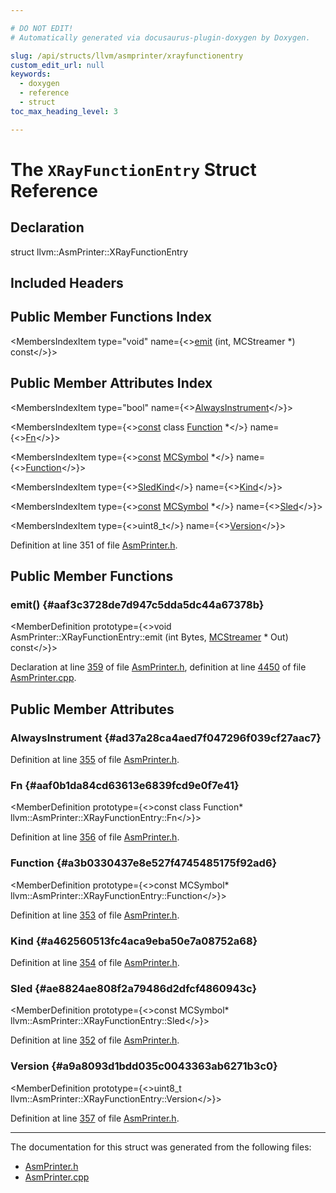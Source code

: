 ```yaml
---

# DO NOT EDIT!
# Automatically generated via docusaurus-plugin-doxygen by Doxygen.

slug: /api/structs/llvm/asmprinter/xrayfunctionentry
custom_edit_url: null
keywords:
  - doxygen
  - reference
  - struct
toc_max_heading_level: 3

---
```





# The `XRayFunctionEntry` Struct Reference

<DoxygenPage pluginConfig={pluginConfig}>



## Declaration

<CodeBlock>struct llvm::AsmPrinter::XRayFunctionEntry</CodeBlock>

## Included Headers

<IncludesList>
<IncludesListItem
  filePath="llvm/CodeGen/AsmPrinter.h"
  permalink="/docs/api/files/include/include/llvm/include/llvm/codegen/asmprinter-h"
  isLocal="true" />
</IncludesList>

## Public Member Functions Index

<MembersIndex>

<MembersIndexItem
  type="void"
  name={<><a href="#aaf3c3728de7d947c5dda5dc44a67378b">emit</a> (int, MCStreamer &#42;) const</>}>
</MembersIndexItem>

</MembersIndex>

## Public Member Attributes Index

<MembersIndex>

<MembersIndexItem
  type="bool"
  name={<><a href="#ad37a28ca4aed7f047296f039cf27aac7">AlwaysInstrument</a></>}>
</MembersIndexItem>

<MembersIndexItem
  type={<><a href="/docs/api/files/lib/lib/target/lib/target/aarch64/aarch64promoteconstant-cpp/#a90f8350fecae261c25be85d38b451bff">const</a> class <a href="/docs/api/classes/llvm/function">Function</a> &#42;</>}
  name={<><a href="#aaf0b1da84cd63613e6839fcd9e0f7e41">Fn</a></>}>
</MembersIndexItem>

<MembersIndexItem
  type={<><a href="/docs/api/files/lib/lib/target/lib/target/aarch64/aarch64promoteconstant-cpp/#a90f8350fecae261c25be85d38b451bff">const</a> <a href="/docs/api/classes/llvm/mcsymbol">MCSymbol</a> &#42;</>}
  name={<><a href="#a3b0330437e8e527f4745485175f92ad6">Function</a></>}>
</MembersIndexItem>

<MembersIndexItem
  type={<><a href="/docs/api/classes/llvm/asmprinter/#ac40b688a96b903167e07f7555c2a1e11">SledKind</a></>}
  name={<><a href="#a462560513fc4aca9eba50e7a08752a68">Kind</a></>}>
</MembersIndexItem>

<MembersIndexItem
  type={<><a href="/docs/api/files/lib/lib/target/lib/target/aarch64/aarch64promoteconstant-cpp/#a90f8350fecae261c25be85d38b451bff">const</a> <a href="/docs/api/classes/llvm/mcsymbol">MCSymbol</a> &#42;</>}
  name={<><a href="#ae8824ae808f2a79486d2dfcf4860943c">Sled</a></>}>
</MembersIndexItem>

<MembersIndexItem
  type={<>uint8&#95;t</>}
  name={<><a href="#a9a8093d1bdd035c0043363ab6271b3c0">Version</a></>}>
</MembersIndexItem>

</MembersIndex>


Definition at line 351 of file <a href="/docs/api/files/include/include/llvm/include/llvm/codegen/asmprinter-h">AsmPrinter.h</a>.

<SectionDefinition>

## Public Member Functions

### emit() {#aaf3c3728de7d947c5dda5dc44a67378b}

<MemberDefinition
  prototype={<>void AsmPrinter::XRayFunctionEntry::emit (int Bytes, <a href="/docs/api/classes/llvm/mcstreamer">MCStreamer</a> &#42; Out) const</>}>

Declaration at line <a href="/docs/api/files/include/include/llvm/include/llvm/codegen/asmprinter-h/#l00359">359</a> of file <a href="/docs/api/files/include/include/llvm/include/llvm/codegen/asmprinter-h">AsmPrinter.h</a>, definition at line <a href="/docs/api/files/lib/lib/codegen/lib/codegen/asmprinter/asmprinter-cpp/#l04450">4450</a> of file <a href="/docs/api/files/lib/lib/codegen/lib/codegen/asmprinter/asmprinter-cpp">AsmPrinter.cpp</a>.
</MemberDefinition>

</SectionDefinition>

<SectionDefinition>

## Public Member Attributes

### AlwaysInstrument {#ad37a28ca4aed7f047296f039cf27aac7}

<MemberDefinition
  prototype="bool llvm::AsmPrinter::XRayFunctionEntry::AlwaysInstrument">

Definition at line <a href="/docs/api/files/include/include/llvm/include/llvm/codegen/asmprinter-h/#l00355">355</a> of file <a href="/docs/api/files/include/include/llvm/include/llvm/codegen/asmprinter-h">AsmPrinter.h</a>.
</MemberDefinition>

### Fn {#aaf0b1da84cd63613e6839fcd9e0f7e41}

<MemberDefinition
  prototype={<>const class Function&#42; llvm::AsmPrinter::XRayFunctionEntry::Fn</>}>

Definition at line <a href="/docs/api/files/include/include/llvm/include/llvm/codegen/asmprinter-h/#l00356">356</a> of file <a href="/docs/api/files/include/include/llvm/include/llvm/codegen/asmprinter-h">AsmPrinter.h</a>.
</MemberDefinition>

### Function {#a3b0330437e8e527f4745485175f92ad6}

<MemberDefinition
  prototype={<>const MCSymbol&#42; llvm::AsmPrinter::XRayFunctionEntry::Function</>}>

Definition at line <a href="/docs/api/files/include/include/llvm/include/llvm/codegen/asmprinter-h/#l00353">353</a> of file <a href="/docs/api/files/include/include/llvm/include/llvm/codegen/asmprinter-h">AsmPrinter.h</a>.
</MemberDefinition>

### Kind {#a462560513fc4aca9eba50e7a08752a68}

<MemberDefinition
  prototype="SledKind llvm::AsmPrinter::XRayFunctionEntry::Kind">

Definition at line <a href="/docs/api/files/include/include/llvm/include/llvm/codegen/asmprinter-h/#l00354">354</a> of file <a href="/docs/api/files/include/include/llvm/include/llvm/codegen/asmprinter-h">AsmPrinter.h</a>.
</MemberDefinition>

### Sled {#ae8824ae808f2a79486d2dfcf4860943c}

<MemberDefinition
  prototype={<>const MCSymbol&#42; llvm::AsmPrinter::XRayFunctionEntry::Sled</>}>

Definition at line <a href="/docs/api/files/include/include/llvm/include/llvm/codegen/asmprinter-h/#l00352">352</a> of file <a href="/docs/api/files/include/include/llvm/include/llvm/codegen/asmprinter-h">AsmPrinter.h</a>.
</MemberDefinition>

### Version {#a9a8093d1bdd035c0043363ab6271b3c0}

<MemberDefinition
  prototype={<>uint8&#95;t llvm::AsmPrinter::XRayFunctionEntry::Version</>}>

Definition at line <a href="/docs/api/files/include/include/llvm/include/llvm/codegen/asmprinter-h/#l00357">357</a> of file <a href="/docs/api/files/include/include/llvm/include/llvm/codegen/asmprinter-h">AsmPrinter.h</a>.
</MemberDefinition>

</SectionDefinition>

<hr/>

The documentation for this struct was generated from the following files:

<ul>
<li><a href="/docs/api/files/include/include/llvm/include/llvm/codegen/asmprinter-h">AsmPrinter.h</a></li>
<li><a href="/docs/api/files/lib/lib/codegen/lib/codegen/asmprinter/asmprinter-cpp">AsmPrinter.cpp</a></li>
</ul>

</DoxygenPage>
